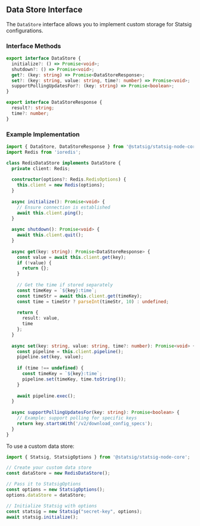 ## Data Store Interface

The `DataStore` interface allows you to implement custom storage for Statsig configurations.

### Interface Methods

```typescript
export interface DataStore {
  initialize?: () => Promise<void>;
  shutdown?: () => Promise<void>;
  get?: (key: string) => Promise<DataStoreResponse>;
  set?: (key: string, value: string, time?: number) => Promise<void>;
  supportPollingUpdatesFor?: (key: string) => Promise<boolean>;
}

export interface DataStoreResponse {
  result?: string;
  time?: number;
}
```

### Example Implementation

```typescript
import { DataStore, DataStoreResponse } from '@statsig/statsig-node-core';
import Redis from 'ioredis';

class RedisDataStore implements DataStore {
  private client: Redis;
  
  constructor(options?: Redis.RedisOptions) {
    this.client = new Redis(options);
  }
  
  async initialize(): Promise<void> {
    // Ensure connection is established
    await this.client.ping();
  }
  
  async shutdown(): Promise<void> {
    await this.client.quit();
  }
  
  async get(key: string): Promise<DataStoreResponse> {
    const value = await this.client.get(key);
    if (!value) {
      return {};
    }
    
    // Get the time if stored separately
    const timeKey = `${key}:time`;
    const timeStr = await this.client.get(timeKey);
    const time = timeStr ? parseInt(timeStr, 10) : undefined;
    
    return {
      result: value,
      time
    };
  }
  
  async set(key: string, value: string, time?: number): Promise<void> {
    const pipeline = this.client.pipeline();
    pipeline.set(key, value);
    
    if (time !== undefined) {
      const timeKey = `${key}:time`;
      pipeline.set(timeKey, time.toString());
    }
    
    await pipeline.exec();
  }
  
  async supportPollingUpdatesFor(key: string): Promise<boolean> {
    // Example: support polling for specific keys
    return key.startsWith('/v2/download_config_specs');
  }
}
```

To use a custom data store:

```typescript
import { Statsig, StatsigOptions } from '@statsig/statsig-node-core';

// Create your custom data store
const dataStore = new RedisDataStore();

// Pass it to StatsigOptions
const options = new StatsigOptions();
options.dataStore = dataStore;

// Initialize Statsig with options
const statsig = new Statsig("secret-key", options);
await statsig.initialize();
```
